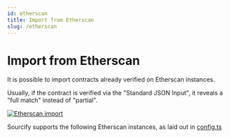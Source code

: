 ```yaml
---
id: etherscan
title: Import from Etherscan
slug: /etherscan
---
```


# Import from Etherscan


It is possible to import contracts already verified on Etherscan instances.

Usually, if the contract is verified via the "Standard JSON Input", it reveals a "full match" instead of "partial".

[![Etherscan import](./etherscanScreenshot.png)](./etherscanScreenshot.png)

Sourcify supports the following Etherscan instances, as laid out in [config.ts](https://github.com/ethereum/sourcify/blob/staging/src/config.ts)

<EtherscanInstances />
